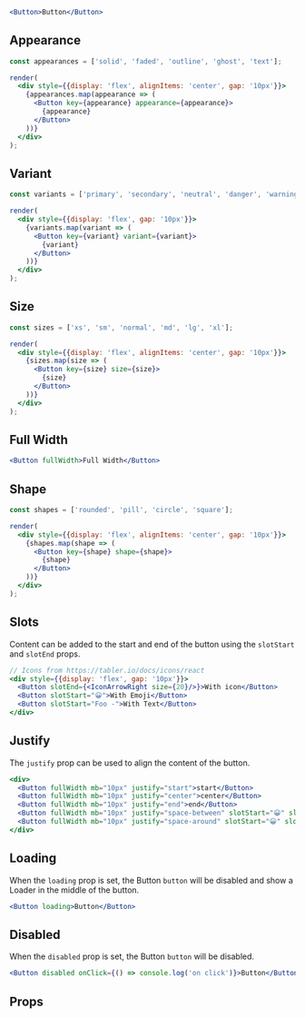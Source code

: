 ```jsx live
<Button>Button</Button>
```

## Appearance

```jsx live noInline
const appearances = ['solid', 'faded', 'outline', 'ghost', 'text'];

render(
  <div style={{display: 'flex', alignItems: 'center', gap: '10px'}}>
    {appearances.map(appearance => (
      <Button key={appearance} appearance={appearance}>
        {appearance}
      </Button>
    ))}
  </div>
);
```

## Variant

```jsx live noInline
const variants = ['primary', 'secondary', 'neutral', 'danger', 'warning', 'success', 'dark', 'light'];

render(
  <div style={{display: 'flex', gap: '10px'}}>
    {variants.map(variant => (
      <Button key={variant} variant={variant}>
        {variant}
      </Button>
    ))}
  </div>
);
```

## Size

```jsx live noInline
const sizes = ['xs', 'sm', 'normal', 'md', 'lg', 'xl'];

render(
  <div style={{display: 'flex', alignItems: 'center', gap: '10px'}}>
    {sizes.map(size => (
      <Button key={size} size={size}>
        {size}
      </Button>
    ))}
  </div>
);
```

## Full Width

```jsx live
<Button fullWidth>Full Width</Button>
```

## Shape

```jsx live noInline
const shapes = ['rounded', 'pill', 'circle', 'square'];

render(
  <div style={{display: 'flex', alignItems: 'center', gap: '10px'}}>
    {shapes.map(shape => (
      <Button key={shape} shape={shape}>
        {shape}
      </Button>
    ))}
  </div>
);
```

## Slots

Content can be added to the start and end of the button using the `slotStart` and `slotEnd` props.

```jsx live
// Icons from https://tabler.io/docs/icons/react
<div style={{display: 'flex', gap: '10px'}}>
  <Button slotEnd={<IconArrowRight size={20}/>}>With icon</Button>
  <Button slotStart="😀">With Emoji</Button>
  <Button slotStart="Foo -">With Text</Button>
</div>
```

## Justify

The `justify` prop can be used to align the content of the button.

```jsx live
<div>
  <Button fullWidth mb="10px" justify="start">start</Button>
  <Button fullWidth mb="10px" justify="center">center</Button>
  <Button fullWidth mb="10px" justify="end">end</Button>
  <Button fullWidth mb="10px" justify="space-between" slotStart="😀" slotEnd="😠">space-between</Button>
  <Button fullWidth mb="10px" justify="space-around" slotStart="😀" slotEnd="😠">space-around</Button>
</div>

```

## Loading

When the `loading` prop is set, the Button `button` will be disabled and show a Loader in the middle of the button.

```jsx live
<Button loading>Button</Button>
```

## Disabled

When the `disabled` prop is set, the Button `button` will be disabled.

```jsx live
<Button disabled onClick={() => console.log('on click')}>Button</Button>
```

## Props

<PropsTable name="Button" />

